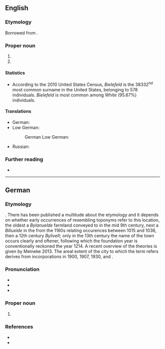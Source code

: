 ==English==
{{wikipedia}}

===Etymology===
Borrowed from {{bor|en|de|Bielefeld}}.

===Proper noun===
{{en-proper noun|~|s}}

# {{place|en|city|s/North Rhine-Westphalia|c/Germany}}
# {{surname|en|[[habitational]]|from=German}}

====Statistics====
* According to the 2010 United States Census, ''Bielefeld'' is the 38332<sup>nd</sup> most common surname in the United States, belonging to 578 individuals. ''Bielefeld'' is most common among White (95.67%) individuals.

====Translations====
{{trans-top|a city in Germany}}
* German: {{t+|de|Bielefeld|n}}
* Low German:
*: German Low German: {{t+|nds-de|Builefeld|n}}
{{trans-mid}}
* Russian: {{t+|ru|Би́лефельд|m|tr=Bílefɛlʹd}}
{{trans-bottom}}

===Further reading===
* {{R:en:DAFN}}

----

==German==
{{wikipedia|lang=de}}

===Etymology===
{{unk|de}}. There has been published a multitude about the etymology and it depends on whether early occurrences of resembling toponyms refer to this location, the oldest a ''Bylanuelde'' farmland conveyed to {{w|Corvey}} in the mid 9th century, next a ''Biliuelde'' in the {{w|Vita Meinwerci|lang=de}} from the 1160s relating occurences between 1015 and 1036, then a 12th century ''Bylivelt''; only in the 13th century the name of the town occurs clearly and oftener, following which the foundation year is conventionally reckoned the year 1214. A recent overview of the theories is given by Meineke 2013. The areal extent of the city to which the term refers derives from incorporations in 1900, 1907, 1930, and {{w|lang=de|Bielefeld-Gesetz|1973}}.

===Pronunciation===
* {{IPA|de|[ˈbiːləfɛlt]}}
* {{audio|de|De-Bielefeld.ogg|audio}}
* {{audio|de|De-Bielefeld2.ogg|Audio}}

===Proper noun===
{{de-proper noun|toponym}}

# {{place|de|city|s/North Rhine-Westphalia|c/Germany}}

===References===
* {{R:de:Meineke:2013|pages=38–48}}
* {{cite-web|year=2014|last=Rath|first=Jochen|title=1214: Ersterwähnung Bielefelds als Stadt|work=Stadtarchiv Bielefeld|url=https://www.bielefeld.de/de/biju/stadtar/rc/rar/01012014.html}}